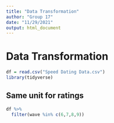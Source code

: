 ```yaml
---
title: "Data Transformation"
author: "Group 17"
date: "11/29/2021"
output: html_document
---
```


# Data Transformation

```r
df = read.csv("Speed Dating Data.csv")
library(tidyverse)
```


## Same unit for ratings

```r
df %>% 
  filter(wave %in% c(6,7,8,9))

```

